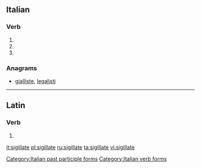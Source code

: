 ==Italian==

===Verb===
{{head|it|verb form}}

# {{conjugation of|sigillare||2|p|pres|ind|lang=it}}
# {{conjugation of|sigillare||2|p|imp|lang=it}}
# {{feminine plural of|sigillato|lang=it}}

===Anagrams===
* [[gialliste#Italian|gialliste]], [[legalisti#Italian|legalisti]]

[[Category:Italian past participle forms]]
[[Category:Italian verb forms]]

----

==Latin==

===Verb===
{{la-verb-form|sigillāte}}

# {{conjugation of|sigillō||2|p|pres|act|imp|lang=la}}

[[it:sigillate]]
[[pl:sigillate]]
[[ru:sigillate]]
[[ta:sigillate]]
[[vi:sigillate]]